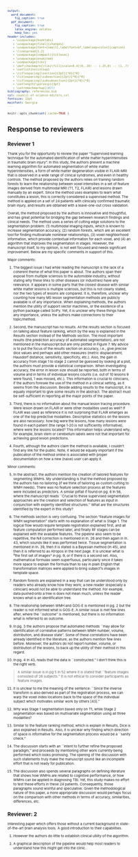 ```yaml
---
output:
  word_document:
    fig_caption: true
  pdf_document:
    fig_caption: true
    latex_engine: xelatex
    keep_tex: yes
header-includes:
   - \usepackage{booktabs}
   - \usepackage[final]{changes}
   - \usepackage[font={small},labelfont=bf,labelsep=colon]{caption}
   - \linespread{1.2}
   - \usepackage[compact]{titlesec}
   - \usepackage{enumitem}
   - \usepackage{tikz}
   - \def\checkmark{\tikz\fill[scale=0.4](0,.35) -- (.25,0) -- (1,.7) -- (.25,.15) -- cycle;}
   - \setlist{nolistsep}
   - \titlespacing{\section}{2pt}{*0}{*0}
   - \titlespacing{\subsection}{2pt}{*0}{*0}
   - \titlespacing{\subsubsection}{2pt}{*0}{*0}
   - \setlength{\parskip}{3pt}
   - \setremarkmarkup{(#2)}
bibliography: references.bib
csl: council-of-science-editors.csl
fontsize: 12pt
mainfont: Georgia
---
```


<style type="text/css">
body,
code.bash{
  font-size: 8px;
}
pre {
  font-size: 8px
}
</style>



```r
knitr::opts_chunk$set( cache=TRUE )
```

# Response to reviewers

_\textcolor{blue}{We appreciate the time spent by the editors and reviewers in
assessing our manuscript.  Please see below for a point-by-point response to the
issues raised.}_

## Reviewer 1

Thank you for the opportunity to review the paper "Supervised learning
technique for the automated identification of white matter
hyperintensities in traumatic brain injury". In this study, the authors
present a machine learning algorithm for automated segmentation of white
matter hyperintensities, a form of white matter degeneration visible in
FLAIR-MRI that is observed in a wide range of clinical syndromes, and
even in healthy controls. The method proposed by the authors relies on
training random forests to learn the relationship between voxel
intensities in a set of feature images derived from multimodal MRI (T1,
T2, FLAIR) and lesions drawn manually by an expert. Since the method uses
examples to learn what constitutes a lesion, this is correctly considered
a supervised method. The method is applied on a set of 24 patients with
clinically confirmed traumatic brain injury, and results are obtained
with a leave-one-out cross validation.

Overall, the method proposed by the authors is innovative and thoughtful,
and has great potential for bridging the gap between research findings
and clinical needs. The method uses a series of cutting edge solutions to
the segmentation problem: (1) multimodal imaging inputs, which is known
to increase segmentation accuracy, (2) random forests, which are an
excellent tool for finding multivariate nonlinear relationships, (3)
voxel neighborhood information, which provide contextual information for
each voxel, and (4) an algorithm that improves the segmentation in
stages. However, the manuscript itself, to my opinion, is not well
focused and needs significant improvement. Below are my specific comments
in support of this.

> _\textcolor{blue}{We thank the reviewer for the general positive comments concerning our work.  We also
> appreciate the detailed critique below to help us improve specific aspects of the
> presentation.}_

Major comments:

1. The biggest issue I had while reading the manuscript is the lack of a
coherent theme of what this paper is about. The authors span their exposé
from multiple sclerosis to the automobile industry, without stating why
these links to other diseases (or industries) have any relevance. It
appears in some parts that the closest disease with similar white matter
lesions is multiple sclerosis, but this is not clearly stated, nor the
two types of lesions are compared. It is, therefore, unclear why counting
how many MS lesion segmentation methods are publicly available is of any
importance. When explaining methods, the authors mention the utility of
support vector machines, or the existence of a python package called
SciPy. Yet, it is unclear why these things have any importance, unless
the authors make connections to their topic/method.

> _\textcolor{blue}{Nick}_

2. Second, the manuscript has no results. All the results section is focused
on talking about feature ranking, which by the way is explained in the
Results section instead of the Methods section. The most important
results (the prediction accuracy of automated segmentation), are not
mentioned in the manuscript but are only plotted in Figure 7. My advice
is to put the focus of the results section on accuracy, i.e., give
precise dice values and perhaps add other measures (metric displacement,
Hausdorf distance, sensitivity, specificity, etc.). Also, the gain in
accuracy from stage 1 to stage 2 cannot be guessed by looking at a plot,
the authors must provide a statistical comparison. When investigating
accuracy, the error in lesion size should be reported, both in terms of
volume and in terms of individual lesions counts (i.e. out of 10 lesions
9 were found, 1 was missed, etc.). This information is crucial to
clinicians, if the authors foresee the use of the method in a clinical
setting, as it seems from the discussion. Beside adding results to the
manuscript, it is equally important to give some results in the abstract.
The abstract must be self-sufficient in reporting all the major points of
the paper.

> _\textcolor{blue}{Nick}_

3. Third, there is no information about the manual lesion tracing procedure.
Were lesion drawn on FLAIR or were other modalities used as well? If
FLAIR was used as reference it is not surprising that FLAIR emerges as
one of the top predictive modalities. Descriptive statistics on the
lesions are also necessary: how big were the lesions, how many lesions
were found in each patient (the range 1-20 is not sufficiently
informative), where were the lesions located? This information helps
understand why, for example, brain stem or cerebellum labels were not
that important for achieving good lesion predictions.

> _\textcolor{blue}{Nick}_

4. Fourth, although the authors claim the method is available, I couldn't
find any link for the public. Note, it would be equally important if the
publication of the method online is associated with proper documentation
on how a new (naive) user can apply it.

> _\textcolor{blue}{Nick}_

Minor comments:

5. In the abstract, the authors mention the creation of tailored features
for segmenting WMHs. My understanding is that the method proposed by the
authors has no tailoring (if we think of tailoring as custom cutting to
WMH needs). There was no feature selection process all the features were
included as predictors. A similar pitfall if found on pg. 6 ln 56, where
the manuscript reads ``Crucial to these supervised segmentation approaches
are the creation and selection of features as input in conjunction with
expertly identified structures.'' What are the structures identified by
the expert in this study?

6. The methods section is very confusing. The section "Feature images for
WMH segmentation" starts with no explanation of what is Stage 1. The
logical flow would require template registration explained first, and all
feature computation performed later, and finally RF stages can be
explained with the available features. The pipeline also seem to be
repetitive, the N4 correction is mentioned in ln. 26 and then again in
ln. 43, which sounds like it was performed twice. Tissue segmentation is
mentioned in ln. 39, then it is stated is a Bayesian method (ln 45), and
then it is referred to as Atropos in the next page. It is unclear what is
³the first set of images² in pg. 9, or if there is a second set. Also,
mathematical formulas seem superfluous, particularly since it takes more
space to explain the formula than to say in plain English that
transformation matrices were applied to bring subject¹s images in
template space.

7. Random forests are explained in a way that can be understood only by
readers who already know how they work; a new reader (especially a
clinician) would not be able to understand the method. For example, data
pushed onto a tree is does not mean much, unless the reader knows what is
an identification tree.

8. The relationship between WMH and GOS-E is mentioned in pg. 2 but the
reader is not informed what is GOS-E. A similar issue is met few lines
after, where the ``outcome'' is mentioned, but there is no information what
is referred to as outcome.

> \textcolor{blue}{James}

9. In pg. 3 the authors propose that automated methods ``may allow for
identification of correlative patterns between WMH number, volume,
distribution, and disease state''. Some of these correlations have been
already identified in the literature, as the authors mention few lines
before. Moreover, the authors do not report number, volume, or
distribution of the lesions, to back up the utility of their method in
this regard.

10. In pg. 4 ln 43, reads that the data is ``constructed.'' I don't think this
is the right verb.

> _\textcolor{blue}{We agree that the sentence in question could be read this way.
We have, therefore, clarified the sentence in question to read
Once the ensemble of decision trees is constructed, data to be classified is ``pushed''
through each decision tree resulting in a single classification ``vote'' per tree.}_

> A similar issue is in pg 5 ln 52 where it is stated that ``feature images
> consisted of 26 subjects.'' It is not ethical to consider participants as feature
> images.

> _\textcolor{blue}{It was a grammatical mistake, not a question of
ethics.  It has been fixed: ``The feature images
were derived from MR acquisitions of 26 subjects\ldots''}_

11. It is unclear to me the meaning of the sentence: ``Since the inverse
transform is also derived as part of the registration process, we can
warp the voxel index locations back to the space of the individual
subject which motivates similar work by others [43].''

12. Why was Stage 1 segmentation based only on T1, while Stage 2 segmentation
was based on multivariate segmentation using all three modalities?



13. Similar to the feature ranking method, which is explain in Results, Dice
is also explained in Results. Also, it is unclear why finding which
direction of space is informative for the segmentation process would be a
``sanity check.''

14. The discussion starts with an ``intent to further refine the proposed
paradigm,'' and proceeds by mentioning other work currently being
performed which looks promising. The opening of the discussion with such
statements truly make the manuscript sound like an incomplete effort that
is not ready for publication.

> _\textcolor{blue}{We appreciate the positive view of our current work.
The full sentence in question is ``Although only a
single expert was used to produce the manual labelings, our intent is to
further refine the proposed paradigm by crowdsourcing with feedback from
other experts who interact with both the data and methodology.''
In our opinion, simply mentioning specific details regarding future work
does not mean that the manuscript ``sounds like an incomplete effort''.
Rather, it is simply an admission, similar to much of what is reported
in the literature, that our research program is ongoing.}_

15. The discussion also spends several paragraphs on defining literature that
shows how WMHs are related to cognitive performance, or how WMHs can be
applied in diagnosing TBI. Yet, this study makes no effort to test these
efforts in these 24 patients. Consequently, those paragraphs sound
wishful and speculative. Given the methodological nature of this paper, a
more appropriate discussion would perhaps focus on the comparison with
other methods in terms of accuracy, similarities, differences, etc.

> _\textcolor{red}{Get rid of the paragraphs in question.  Need to redo evaluation
to discuss.}_

## Reviewer: 2

Interesting paper which offers those without a current background in
state-of-the-art brain analysis tools. A good introduction to their capabilities.

1. However the authors do little to establish clinical utility of the
algorithm.

> _\textcolor{red}{Similar concerns were voiced by Reviewer 1.  We appreciate
> the opportunity to clarify the precise nature of our contribution which is methodological
> (vs. clinical).  Given the saliency of WMHs as a potential biomarker for TBI
> (as established by previous research), we believe that the automatic identification
> of WMHs is of sufficient merit for publication.  However, our follow-up research plans
> concern the application of our work to a much larger and investigation into the clinical
> correlates of WMH load.}_

2. A graphical description of the pipeline would help most
readers to understand how this might get into the clinic.

> _\textcolor{blue}{Done.  We added the following figure as a graphical description of
> the pipeline to the manuscript:}_

![\textcolor{blue}{Workflow illustration for the proposed pipeline.  Processing of the multi-modal
input MRI for a single subject, using the multi-modal symmetric template, results in
the generation of the feature images.  These feature images are used as input to the
Stage 1 RF model producing the initial RF probability map estimates.  The Stage 1
voting maps, the original feature images, and the Stage 2 RF model result in the
final voting maps which includes the WMH probability estimate.  Note that the RF models
are constructed once from a set of training data which are processed using the
same feature-construction pipeline as the single-subject input MRI.}](Figures/wmhPipeline.png)
